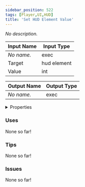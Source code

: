 ```yaml
---
sidebar_position: 522
tags: [Player,UI,HUD]
title: 'Set HUD Element Value'
---
```


*No description.*




<EsbSvg />

| Input Name | Input Type |
|-----------|-----------|
| *No name.* | exec |
| Target | hud element |
| Value | int |

| Output Name | Output Type |
|-----------|-----------|
| *No name.* | exec |


<details>
  <summary>Properties</summary>
  <div>
    <div>
    <table>
      <thead>
        <tr>
          <th>Is beta required?</th>
          <th>❌</th>
        </tr>
        <tr>
          <th>Is this chip a trolling risk?</th>
          <th>❌</th>
        </tr>
        <tr>
          <th>Is this chip a role assignment risk?</th>
          <th>❌</th>
        </tr>
        <tr>
          <th>Chip UUID</th>
          <th>61efbc78-9ddf-42bb-814a-3758a34f5faf</th>
        </tr>
      </thead>
    </table>
    </div>
  </div>
</details>

### Uses

None so far!

### Tips

None so far!

### Issues

None so far!
